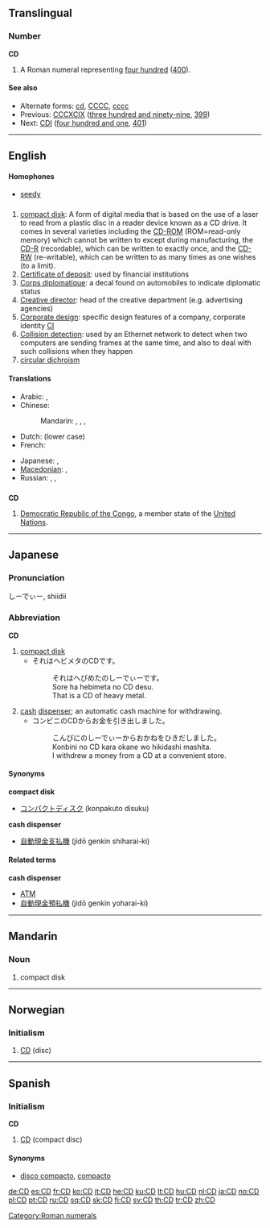 {{also|C.D.}}
==Translingual==

===Number===
'''CD'''

# A Roman numeral representing [[four hundred]] ([[400]]).

====See also====
* Alternate forms: [[cd]], [[CCCC]], [[cccc]]
* Previous: [[CCCXCIX]] ([[three hundred and ninety-nine]], [[399]])
* Next: [[CDI]] ([[four hundred and one]], [[401]])

[[Category:Roman numerals]]

----

==English==

====Homophones====
* [[seedy]]

==={{initialism}}===
{{en-noun}}  {{pos_n}}

# [[compact disk]]: A form of digital media that is based on the use of a laser to read from a plastic disc in a reader device known as a CD drive.  It comes in several varieties including the [[CD-ROM]] (ROM=read-only memory) which cannot be written to except during manufacturing, the [[CD-R]] (recordable), which can be written to exactly once, and the [[CD-RW]] (re-writable), which can be written to as many times as one wishes (to a limit).
# [[certificate of deposit|Certificate of deposit]]: used by financial institutions
# [[corps diplomatique|Corps diplomatique]]: a decal found on automobiles to indicate diplomatic status
# [[creative director|Creative director]]: head of the creative department (e.g. advertising agencies)
# [[corporate design|Corporate design]]: specific design features of a company, corporate identity [[CI]]
# [[collision detection|Collision detection]]: used by an Ethernet network to detect when two computers are sending frames at the same time, and also to deal with such collisions when they happen
# [[circular dichroism]]

====Translations====
{{trans-top|compact-disk}}
* Arabic: {{t|ar|سي دي|m|tr=sii dii|sc=Arab}},  {{t|ar|CD|m|tr=sii dii|sc=Arab}}
* Chinese:
*: Mandarin: {{t|zh|光盤|sc=Hani}},  {{t|zh|光盘|tr=guāngpán|sc=Hani}},  {{t|zh|光碟|tr=guāngdié|sc=Hani}}, {{t|zh|CD|tr=sìdì|sc=Hani}}
* Dutch: {{t+|nl|cd|m}} (lower case)
* French: {{t|fr|disque compact|m}}
{{trans-mid}}
* Japanese: {{t|ja|シーディー|tr=sīdī|sc=Jpan}},  {{t|ja|cd|tr=sīdī|sc=Jpan}}
* [[Macedonian]]: {{t|mk|компакт-диск|m|tr=kómpakt-disk|sc=Cyrl}},  {{t|mk|це-де|n|tr=ce-de|sc=Cyrl}}
* Russian: {{t+|ru|компакт-диск|m|tr=kompákt-disk|sc=Cyrl}},  {{qualifier|indeclinable}} {{t|ru|CD|m|tr=si-di|sc=Cyrl}},  {{qualifier|indeclinable}} {{t|ru|си-ди|m|tr=si-di|sc=Cyrl}}
{{trans-bottom}}

==={{abbreviation}}===
'''CD'''

# [[Democratic Republic of the Congo]], a member state of the [[United Nations]].

----

==Japanese==
===Pronunciation===
しーでぃー, shiidii

===Abbreviation===
'''CD'''

# [[compact disk]]
#* それはヘビメタのCDです。
#*: それはへびめたのしーでぃーです。
#*: Sore ha hebimeta no CD desu.
#*: That is a CD of heavy metal.
# [[cash]] [[dispenser]]; an automatic cash machine for withdrawing.
#* コンビニのCDからお金を引き出しました。
#*: こんびにのしーでぃーからおかねをひきだしました。
#*: Konbini no CD kara okane wo hikidashi mashita.
#*: I withdrew a money from a CD at a convenient store.

====Synonyms====
'''compact disk'''
* [[コンパクトディスク]] (konpakuto disuku)
'''cash dispenser'''
* [[自動現金支払機]]  (jidō genkin shiharai-ki)

====Related terms====
'''cash dispenser'''
* [[ATM]]
* [[自動現金預払機]] (jidō genkin yoharai-ki)

----

==Mandarin==

===Noun===
{{cmn-noun|p|pin=CD|pint=cd|tas=CD}}

# compact disk

----

==Norwegian==

===Initialism===
{{no-noun-irreg|m|CD'en|CD'er|CD'ene}}

# [[#English|CD]] (disc)

----

==Spanish==

===Initialism===
'''CD'''

# [[#English|CD]] (compact disc)

====Synonyms====
*[[disco compacto]], [[compacto]]

[[de:CD]]
[[es:CD]]
[[fr:CD]]
[[ko:CD]]
[[it:CD]]
[[he:CD]]
[[ku:CD]]
[[lt:CD]]
[[hu:CD]]
[[nl:CD]]
[[ja:CD]]
[[no:CD]]
[[pl:CD]]
[[pt:CD]]
[[ru:CD]]
[[sq:CD]]
[[sk:CD]]
[[fi:CD]]
[[sv:CD]]
[[th:CD]]
[[tr:CD]]
[[zh:CD]]